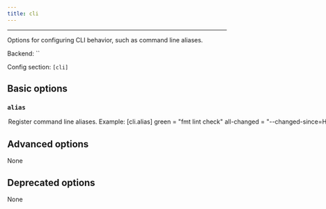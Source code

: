 ```yaml
---
title: cli
---
```



---

Options for configuring CLI behavior, such as command line aliases.

Backend: <span className="color--primary">``</span>

Config section: <span className="color--primary">`[cli]`</span>

<span className={styles.options}>

## Basic options

### `alias`

<Option
  cli_repr={`--cli-alias="{'key1': val1, 'key2': val2, ...}"`}
  env_repr='PANTS_CLI_ALIAS'
  default_repr={`{}`}
>
Register command line aliases.

Example:
```
[cli.alias]
green = "fmt lint check"
all-changed = "--changed-since=HEAD --changed-dependents=transitive"
```

This would allow you to run `scie-pants-linux-x86_64 green all-changed`, which is shorthand for `scie-pants-linux-x86_64 fmt lint check --changed-since=HEAD --changed-dependents=transitive`.

Notice: this option must be placed in a config file (e.g. `pants.toml` or `pantsrc`) to have any effect.
</Option>

## Advanced options

None

## Deprecated options

None

</span>